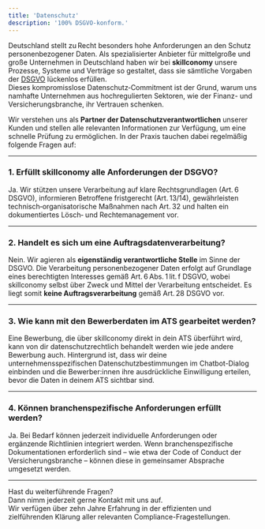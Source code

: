 ```yaml
---
title: 'Datenschutz'
description: '100% DSGVO-konform.'
---
```


 Deutschland stellt zu Recht besonders hohe Anforderungen an den Schutz personenbezogener Daten. Als spezialisierter Anbieter für mittelgroße und große Unternehmen in Deutschland haben wir bei **skillconomy** unsere Prozesse, Systeme und Verträge so gestaltet, dass sie sämtliche Vorgaben der [DSGVO](https://eur-lex.europa.eu/legal-content/DE/TXT/?uri=CELEX%3A32016R0679) lückenlos erfüllen.  
Dieses kompromisslose Datenschutz‑Commitment ist der Grund, warum uns namhafte Unternehmen aus hochregulierten Sektoren, wie der Finanz- und Versicherungs­branche, ihr Vertrauen schenken.

Wir verstehen uns als **Partner der Datenschutz­verantwortlichen** unserer Kunden und stellen alle relevanten Informationen zur Verfügung, um eine schnelle Prüfung zu ermöglichen. In der Praxis tauchen dabei regelmäßig folgende Fragen auf:

---

### 1. Erfüllt skillconomy alle Anforderungen der DSGVO?

Ja. Wir stützen unsere Verarbeitung auf klare Rechtsgrundlagen (Art. 6 DSGVO), informieren Betroffene fristgerecht (Art. 13/14), gewährleisten technisch‑organisatorische Maßnahmen nach Art. 32 und halten ein dokumentiertes Lösch‑ und Rechte­management vor.

---

### 2. Handelt es sich um eine Auftragsdaten­verarbeitung?

Nein. Wir agieren als **eigenständig verantwortliche Stelle** im Sinne der DSGVO. Die Verarbeitung personenbezogener Daten erfolgt auf Grundlage eines berechtigten Interesses gemäß Art. 6 Abs. 1 lit. f DSGVO, wobei skillconomy selbst über Zweck und Mittel der Verarbeitung entscheidet. Es liegt somit **keine Auftragsverarbeitung** gemäß Art. 28 DSGVO vor.

---

### 3. Wie kann mit den Bewerberdaten im ATS gearbeitet werden?

Eine Bewerbung, die über skillconomy direkt in dein ATS überführt wird, kann von dir datenschutzrechtlich behandelt werden wie jede andere Bewerbung auch. Hintergrund ist, dass wir deine unternehmensspezifischen Datenschutzbestimmungen im Chatbot-Dialog einbinden und die Bewerber:innen ihre ausdrückliche Einwilligung erteilen, bevor die Daten in deinem ATS sichtbar sind.

---

### 4. Können branchenspezifische Anforderungen erfüllt werden?

Ja. Bei Bedarf können jederzeit individuelle Anforderungen oder ergänzende Richtlinien integriert werden. Wenn branchenspezifische Dokumentationen erforderlich sind – wie etwa der Code of Conduct der Versicherungsbranche – können diese in gemeinsamer Absprache umgesetzt werden.

---

Hast du weiterführende Fragen?  
Dann nimm jederzeit gerne Kontakt mit uns auf.  
Wir verfügen über zehn Jahre Erfahrung in der effizienten und zielführenden Klärung aller relevanten Compliance-Fragestellungen.

[comment]: # (This actually is the most platform independent comment)